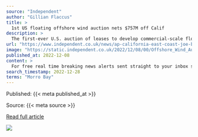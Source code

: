 ```yaml
---
source: "Independent"
author: "Gillian Flaccus"
title: >
  1st US floating offshore wind auction nets $757M off Calif
description: >
  The first-ever U.S. auction of leases to develop commercial-scale floating wind farms in the deep waters off the West Coast raised $757 million in bids, from mostly European companies
url: "https://www.independent.co.uk/news/ap-california-east-coast-joe-biden-pacific-ocean-b2241086.html"
image: "https://static.independent.co.uk/2022/12/08/00/Offshore_Wind_Auction_58877.jpg?quality=75&width=1200&auto=webp"
published_at: 2022-12-08
content: >
  For free real time breaking news alerts sent straight to your inbox sign up to our breaking news emails  Sign up to our free breaking news emails  The first-ever U.S. auction of leases to develop com… [+3644 chars]
search_timestamp: 2022-12-28
terms: "Morro Bay"
---
```



Published: {{< meta published_at >}}


Source: {{< meta source >}}


[Read full article]({{< meta url >}})



![](`r rmarkdown::metadata$image[1]`)
